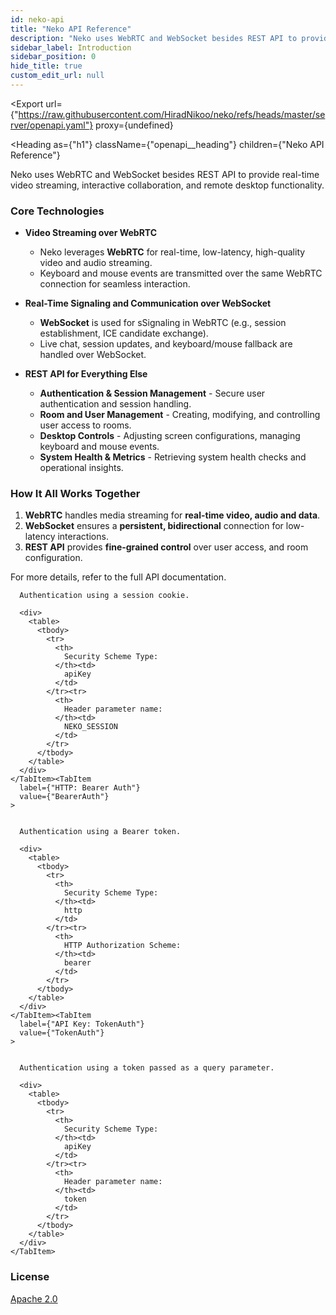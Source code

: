 ```yaml
---
id: neko-api
title: "Neko API Reference"
description: "Neko uses WebRTC and WebSocket besides REST API to provide real-time video streaming, interactive collaboration, and remote desktop functionality."
sidebar_label: Introduction
sidebar_position: 0
hide_title: true
custom_edit_url: null
---
```




<Export
  url={"https://raw.githubusercontent.com/HiradNikoo/neko/refs/heads/master/server/openapi.yaml"}
  proxy={undefined}
>
  
</Export>

<Heading
  as={"h1"}
  className={"openapi__heading"}
  children={"Neko API Reference"}
>
</Heading>



Neko uses WebRTC and WebSocket besides REST API to provide real-time video streaming, interactive collaboration, and remote desktop functionality.

### Core Technologies

- **Video Streaming over WebRTC**
  - Neko leverages **WebRTC** for real-time, low-latency, high-quality video and audio streaming.
  - Keyboard and mouse events are transmitted over the same WebRTC connection for seamless interaction.

- **Real-Time Signaling and Communication over WebSocket**
  - **WebSocket** is used for sSignaling in WebRTC (e.g., session establishment, ICE candidate exchange).  
  - Live chat, session updates, and keyboard/mouse fallback are handled over WebSocket.

- **REST API for Everything Else**
  - **Authentication & Session Management** - Secure user authentication and session handling.  
  - **Room and User Management** - Creating, modifying, and controlling user access to rooms.  
  - **Desktop Controls** - Adjusting screen configurations, managing keyboard and mouse events.
  - **System Health & Metrics** - Retrieving system health checks and operational insights.  

### How It All Works Together

1. **WebRTC** handles media streaming for **real-time video, audio and data**.
2. **WebSocket** ensures a **persistent, bidirectional** connection for low-latency interactions.  
3. **REST API** provides **fine-grained control** over user access, and room configuration.

For more details, refer to the full API documentation.


<div
  style={{"marginBottom":"2rem"}}
>
  <Heading
    id={"authentication"}
    as={"h2"}
    className={"openapi-tabs__heading"}
    children={"Authentication"}
  >
  </Heading><SchemaTabs
    className={"openapi-tabs__security-schemes"}
  >
    <TabItem
      label={"API Key: CookieAuth"}
      value={"CookieAuth"}
    >
      
      
      Authentication using a session cookie.
      
      <div>
        <table>
          <tbody>
            <tr>
              <th>
                Security Scheme Type:
              </th><td>
                apiKey
              </td>
            </tr><tr>
              <th>
                Header parameter name:
              </th><td>
                NEKO_SESSION
              </td>
            </tr>
          </tbody>
        </table>
      </div>
    </TabItem><TabItem
      label={"HTTP: Bearer Auth"}
      value={"BearerAuth"}
    >
      
      
      Authentication using a Bearer token.
      
      <div>
        <table>
          <tbody>
            <tr>
              <th>
                Security Scheme Type:
              </th><td>
                http
              </td>
            </tr><tr>
              <th>
                HTTP Authorization Scheme:
              </th><td>
                bearer
              </td>
            </tr>
          </tbody>
        </table>
      </div>
    </TabItem><TabItem
      label={"API Key: TokenAuth"}
      value={"TokenAuth"}
    >
      
      
      Authentication using a token passed as a query parameter.
      
      <div>
        <table>
          <tbody>
            <tr>
              <th>
                Security Scheme Type:
              </th><td>
                apiKey
              </td>
            </tr><tr>
              <th>
                Header parameter name:
              </th><td>
                token
              </td>
            </tr>
          </tbody>
        </table>
      </div>
    </TabItem>
  </SchemaTabs>
</div><div
  style={{"marginBottom":"var(--ifm-paragraph-margin-bottom)"}}
>
  <h3
    style={{"marginBottom":"0.25rem"}}
  >
    License
  </h3><a
    href={"http://www.apache.org/licenses/LICENSE-2.0.html"}
  >
    Apache 2.0
  </a>
</div>
      